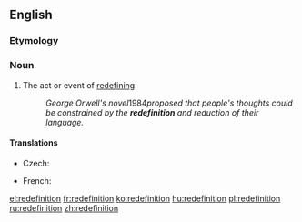 ==English==

===Etymology===
{{prefix|re|definition|lang=en}}

===Noun===
{{en-noun}}

# The act or event of [[redefine|redefining]].
#:''George Orwell's novel ''1984'' proposed that people's thoughts could be constrained by the '''redefinition''' and reduction of their language.''

====Translations====
{{trans-top|act or event of redefining}}
* Czech: {{t|cs|redefinice|f}}
{{trans-mid}}
* French: {{t+|fr|redéfinition|f}}
{{trans-bottom}}

[[el:redefinition]]
[[fr:redefinition]]
[[ko:redefinition]]
[[hu:redefinition]]
[[pl:redefinition]]
[[ru:redefinition]]
[[zh:redefinition]]